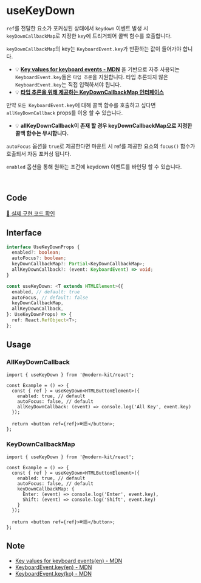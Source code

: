# useKeyDown

`ref`를 전달한 요소가 포커싱된 상태에서 `keydown` 이벤트 발생 시 `keyDownCallbackMap`로 지정한 `key`에 트리거되어 콜백 함수를 호출합니다.

`keyDownCallbackMap`의 key는 `KeyboardEvent.key`가 반환하는 값이 들어가야 합니다.
  - 💡 **[Key values for keyboard events - MDN](https://developer.mozilla.org/en-US/docs/Web/API/UI_Events/Keyboard_event_key_values)** 을 기반으로 자주 사용되는 `KeyboardEvent.key`들은 `타입 추론`을 지원합니다. 타입 추론되지 않은 `KeyboardEvent.key`는 직접 입력하셔야 됩니다.
  - 💡 **[타입 추론을 위해 제공하는 KeyDownCallbackMap 인터페이스](https://github.com/modern-agile-team/modern-kit/blob/main/packages/react/src/hooks/useKeyDown/keyDownCallbackMap.ts)**

만약 `모든 KeyboardEvent.key`에 대해 콜백 함수를 호출하고 싶다면 `allKeyDownCallback` props를 이용 할 수 있습니다.
  - 💡 **allKeyDownCallback이 존재 할 경우 keyDownCallbackMap으로 지정한 콜백 함수는 무시합니다.**

`autoFocus` 옵션을 `true`로 제공한다면 마운트 시 ref를 제공한 요소의 `focus()` 함수가 호출되서 자동 포커싱 됩니다.

`enabled` 옵션을 통해 원하는 조건에 keydown 이벤트를 바인딩 할 수 있습니다.


<br />

## Code
[🔗 실제 구현 코드 확인](https://github.com/modern-agile-team/modern-kit/blob/main/packages/react/src/hooks/useKeyDown/index.ts)

## Interface
```ts title="typescript"
interface UseKeyDownProps {
  enabled?: boolean;
  autoFocus?: boolean;
  keyDownCallbackMap?: Partial<KeyDownCallbackMap>;
  allKeyDownCallback?: (event: KeyboardEvent) => void;
}

const useKeyDown: <T extends HTMLElement>({
  enabled, // default: true
  autoFocus, // default: false
  keyDownCallbackMap,
  allKeyDownCallback,
}: UseKeyDownProps) => {
  ref: React.RefObject<T>;
};
```

## Usage
### AllKeyDownCallback
```tsx title="typescript"
import { useKeyDown } from '@modern-kit/react';

const Example = () => {
  const { ref } = useKeyDown<HTMLButtonElement>({
    enabled: true, // default
    autoFocus: false, // default
    allKeyDownCallback: (event) => console.log('All Key', event.key)
  });

  return <button ref={ref}>버튼</button>;
};
```

### KeyDownCallbackMap
```tsx title="typescript"
import { useKeyDown } from '@modern-kit/react';

const Example = () => {
  const { ref } = useKeyDown<HTMLButtonElement>({
    enabled: true, // default
    autoFocus: false, // default
    keyDownCallbackMap: {
      Enter: (event) => console.log('Enter', event.key), 
      Shift: (event) => console.log('Shift', event.key) 
    }
  });

  return <button ref={ref}>버튼</button>;
};
```

## Note
- [Key values for keyboard events(en) - MDN](https://developer.mozilla.org/en-US/docs/Web/API/UI_Events/Keyboard_event_key_values)
- [KeyboardEvent.key(en) - MDN](https://developer.mozilla.org/en-US/docs/Web/API/KeyboardEvent/key)
- [KeyboardEvent.key(ko) - MDN](https://developer.mozilla.org/ko/docs/Web/API/KeyboardEvent/key)
